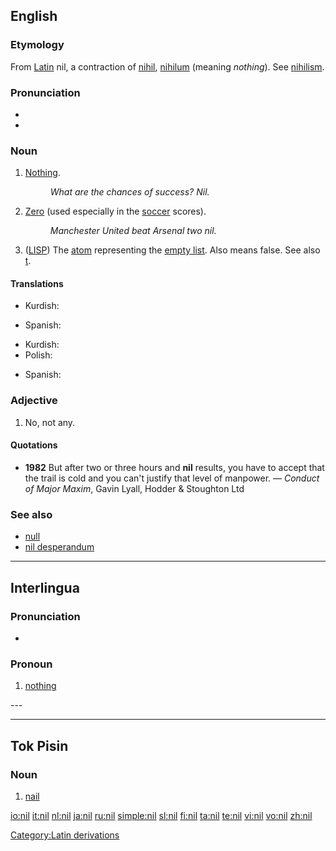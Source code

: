 {{also|Nil|níl|ni-l|-nil-}}
==English==

===Etymology===
From [[w:Latin|Latin]] nil, a contraction of [[nihil]], [[nihilum]] (meaning ''nothing''). See [[nihilism]].

===Pronunciation===
* {{IPA|/nɪl/}}
* {{rhymes|ɪl}}

===Noun===
{{en-noun}}

# [[nothing|Nothing]].
#: ''What are the chances of success?  Nil.''
# [[zero|Zero]] (used especially in the [[soccer]] scores).
#: ''Manchester United beat Arsenal two nil.''
# {{programming}} ([[LISP]]) The [[atom]] representing the [[empty list]]. Also means false. See also [[t]].

====Translations====
{{trans-top|nothing}}
* Kurdish: {{ku-Arab|[[هیچ]]}}
{{trans-mid}}
* Spanish: {{t+|es|nada}}
{{trans-bottom}}

{{trans-top|zero (used especially in the soccer scores)}}
* Kurdish: {{ku-Arab|[[هیچ]]}}
* Polish: {{t+|pl|zero}}
{{trans-mid}}
* Spanish: {{t+|es|cero}}
{{trans-bottom}}

{{trans-top|(LISP) atom representing the empty list}}
{{trans-mid}}
{{trans-bottom}}

===Adjective===
{{en-adj|-}}

# No, not any.

====Quotations====
* '''1982''' But after two or three hours and '''nil''' results, you have to accept that the trail is cold and you can't justify that level of manpower. &mdash; ''Conduct of Major Maxim'', Gavin Lyall, Hodder & Stoughton Ltd

===See also===
* [[null]]
* [[nil desperandum]]

[[Category:Latin derivations]]

----

==Interlingua==

===Pronunciation===
* {{SAMPA|/nil/}}

===Pronoun===
{{infl|ia|pronoun}}  {{context|Indefinite pronoun}}

# [[nothing]]

---

----

==Tok Pisin==

===Noun===
{{infl|tpi|noun}}

# [[nail]]

[[io:nil]]
[[it:nil]]
[[nl:nil]]
[[ja:nil]]
[[ru:nil]]
[[simple:nil]]
[[sl:nil]]
[[fi:nil]]
[[ta:nil]]
[[te:nil]]
[[vi:nil]]
[[vo:nil]]
[[zh:nil]]